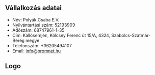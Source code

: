## Vállalkozás adatai

- Név: Polyák Csaba E.V.
- Nyilvántartási szám: 52193909
- Adószám: 68747961-1-35
- Cím: Kállósemjén, Kölcsey Ferenc út 15/A, 4324, Szabolcs-Szatmár-Bereg megye
- Telefonszám: +36205494107
- Email: info@promnet.hu

## Logo

<Logo />
